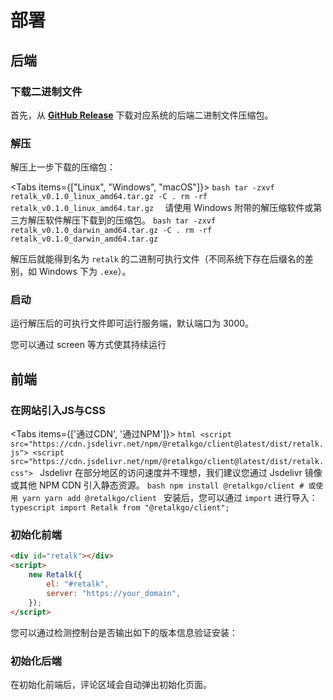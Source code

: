

# 部署

## 后端

<Steps>

### 下载二进制文件

首先，从 **[GitHub Release](https://github.com/retalkgo/retalk/releases/latest)** 下载对应系统的后端二进制文件压缩包。

### 解压

解压上一步下载的压缩包：

<Tabs items={["Linux", "Windows", "macOS"]}>
	<Tab>
		```bash
		tar -zxvf retalk_v0.1.0_linux_amd64.tar.gz -C .
		rm -rf retalk_v0.1.0_linux_amd64.tar.gz 
		```
	</Tab>
	<Tab>请使用 Windows 附带的解压缩软件或第三方解压软件解压下载到的压缩包。</Tab>
	<Tab>
		```bash
		tar -zxvf retalk_v0.1.0_darwin_amd64.tar.gz -C .
		rm -rf retalk_v0.1.0_darwin_amd64.tar.gz 
		```
	</Tab>
</Tabs>

解压后就能得到名为 `retalk` 的二进制可执行文件（不同系统下存在后缀名的差别，如 Windows 下为 `.exe`）。

### 启动

运行解压后的可执行文件即可运行服务端，默认端口为 3000。

<Callout type="info">您可以通过 screen 等方式使其持续运行</Callout>

</Steps>

## 前端

<Steps>

### 在网站引入JS与CSS

<Tabs items={['通过CDN', '通过NPM']}>
    <Tab>
        ```html
        <script src="https://cdn.jsdelivr.net/npm/@retalkgo/client@latest/dist/retalk.js">
        <script src="https://cdn.jsdelivr.net/npm/@retalkgo/client@latest/dist/retalk.css">
        ```
        <Callout type="warning">
                Jsdelivr 在部分地区的访问速度并不理想，我们建议您通过 Jsdelivr 镜像或其他 NPM CDN 引入静态资源。
        </Callout>
    </Tab>
    <Tab>
        ```bash
        npm install @retalkgo/client
        # 或使用 yarn
        yarn add @retalkgo/client
        ```
        安装后，您可以通过 `import` 进行导入：
        ```typescript
        import Retalk from "@retalkgo/client";
        ```
    </Tab>
</Tabs>

### 初始化前端

```html
<div id="retalk"></div>
<script>
	new Retalk({
		el: "#retalk",
		server: "https://your_domain",
	});
</script>
```

您可以通过检测控制台是否输出如下的版本信息验证安装：

<Version />

### 初始化后端

在初始化前端后，评论区域会自动弹出初始化页面。

</Steps>
